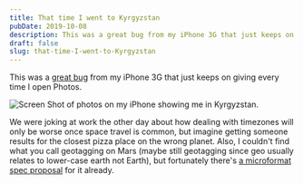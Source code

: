 ```yaml
---
title: That time I went to Kyrgyzstan
pubDate: 2019-10-08
description: This was a great bug from my iPhone 3G that just keeps on giving every time I open Photos.
draft: false
slug: that-time-I-went-to-Kyrgyzstan
---
```


This was a [great bug](https://arstechnica.com/gadgets/2008/07/careful-with-that-iphone-or-you-might-end-up-in-kazakhstan/) from my iPhone 3G that just keeps on giving every time I open Photos.

![Screen Shot of photos on my iPhone showing me in Kyrgyzstan.](/assets/images/2018/Screen_Shot_2019-10-08_at_7.43.38_PM.png)

We were joking at work the other day about how dealing with timezones will only be worse once space travel is common, but imagine getting someone results for the closest pizza place on the wrong planet. Also, I couldn't find what you call geotagging on Mars (maybe still geotagging since geo usually relates to lower-case earth not Earth), but fortunately there's [a microformat spec proposal](http://microformats.org/wiki/geo-extension-strawman) for it already.
